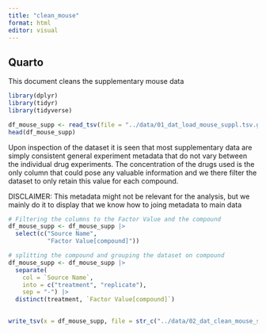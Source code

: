```yaml
---
title: "clean_mouse"
format: html
editor: visual
---
```


## Quarto

This document cleans the supplementary mouse data

```r
library(dplyr)
library(tidyr)
library(tidyverse)
```

```r
df_mouse_supp <- read_tsv(file = "../data/01_dat_load_mouse_suppl.tsv.gz")
head(df_mouse_supp)
```
Upon inspection of the dataset it is seen that most supplementary data are simply consistent general experiment metadata that do not vary between the individual drug experiments. The concentration of the drugs used is the only column that could pose any valuable information and we there filter the dataset to only retain this value for each compound. 

DISCLAIMER: This metadata might not be relevant for the analysis, but we mainly do it to display that we know how to joing metadata to main data

```r
# Filtering the columns to the Factor Value and the compound
df_mouse_supp <- df_mouse_supp |> 
  select(c("Source Name", 
           "Factor Value[compound]"))

```

```r
# splitting the compound and grouping the dataset on compound
df_mouse_supp <- df_mouse_supp |> 
  separate(
    col = `Source Name`,
    into = c("treatment", "replicate"),
    sep = "-") |> 
  distinct(treatment, `Factor Value[compound]`)
  


```

```r
write_tsv(x = df_mouse_supp, file = str_c("../data/02_dat_clean_mouse_supp", ".tsv.gz"))
```

